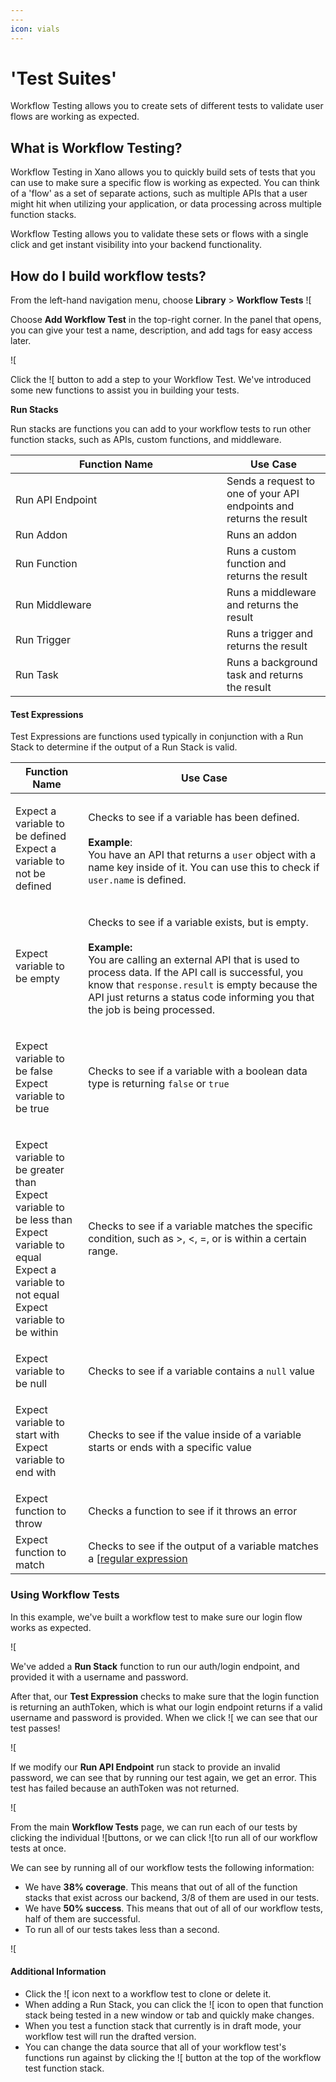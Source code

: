 ```yaml
---
---
icon: vials
---
```


# 'Test Suites'

Workflow Testing allows you to create sets of different tests to validate user flows are working as expected.

## What is Workflow Testing? <a href="#what-is-workflow-testing" id="what-is-workflow-testing"></a>

Workflow Testing in Xano allows you to quickly build sets of tests that you can use to make sure a specific flow is working as expected. You can think of a 'flow' as a set of separate actions, such as multiple APIs that a user might hit when utilizing your application, or data processing across multiple function stacks.

Workflow Testing allows you to validate these sets or flows with a single click and get instant visibility into your backend functionality.

## How do I build workflow tests? <a href="#how-do-i-build-workflow-tests" id="how-do-i-build-workflow-tests"></a>

From the left-hand navigation menu, choose **Library** > **Workflow Tests** ![[](https://docs.xano.com/~gitbook/image?url=https%3A%2F%2F3176331816-files.gitbook.io%2F%7E%2Ffiles%2Fv0%2Fb%2Fgitbook-x-prod.appspot.com%2Fo%2Fspaces%252F-M8Si5XvG2QHSLi9JcVY%252Fuploads%252FkzjkcirGezN3F7HXGLol%252FCleanShot%25202024-11-21%2520at%252010.05.53.png%3Falt%3Dmedia%26token%3D5d69d39c-4c57-441a-b566-1d0130d725fd\&width=300\&dpr=4\&quality=100\&sign=580bfc46\&sv=2)

Choose **Add Workflow Test** in the top-right corner. In the panel that opens, you can give your test a name, description, and add tags for easy access later.

![[](https://docs.xano.com/~gitbook/image?url=https%3A%2F%2F3176331816-files.gitbook.io%2F%7E%2Ffiles%2Fv0%2Fb%2Fgitbook-x-prod.appspot.com%2Fo%2Fspaces%252F-M8Si5XvG2QHSLi9JcVY%252Fuploads%252FxPg927bf3WIps6n3vIPg%252FCleanShot%25202024-11-21%2520at%252010.07.50.png%3Falt%3Dmedia%26token%3D6daccf37-93fc-4a4b-b28a-9619d706f913\&width=768\&dpr=4\&quality=100\&sign=60a96a50\&sv=2)

Click the ![[](https://docs.xano.com/~gitbook/image?url=https%3A%2F%2F3176331816-files.gitbook.io%2F%7E%2Ffiles%2Fv0%2Fb%2Fgitbook-x-prod.appspot.com%2Fo%2Fspaces%252F-M8Si5XvG2QHSLi9JcVY%252Fuploads%252FEi2Idvvw387q1XOc8gaV%252FCleanShot%25202024-11-21%2520at%252010.09.15.png%3Falt%3Dmedia%26token%3D159bde54-83f8-45be-97ba-1e8905c2f39d\&width=300\&dpr=4\&quality=100\&sign=5841edc4\&sv=2) button to add a step to your Workflow Test. We've introduced some new functions to assist you in building your tests.

**Run Stacks**

Run stacks are functions you can add to your workflow tests to run other function stacks, such as APIs, custom functions, and middleware.

<table><thead><tr><th width="322">Function Name</th><th>Use Case</th></tr></thead><tbody><tr><td>Run API Endpoint</td><td>Sends a request to one of your API endpoints and returns the result</td></tr><tr><td>Run Addon</td><td>Runs an addon</td></tr><tr><td>Run Function</td><td>Runs a custom function and returns the result</td></tr><tr><td>Run Middleware</td><td>Runs a middleware and returns the result</td></tr><tr><td>Run Trigger</td><td>Runs a trigger and returns the result</td></tr><tr><td>Run Task</td><td>Runs a background task and returns the result</td></tr></tbody></table>

#### Test Expressions

Test Expressions are functions used typically in conjunction with a Run Stack to determine if the output of a Run Stack is valid.

| Function Name                                                                                                                                                              | Use Case                                                                                                                                                                                                                                                                                                                                |
| -------------------------------------------------------------------------------------------------------------------------------------------------------------------------- | --------------------------------------------------------------------------------------------------------------------------------------------------------------------------------------------------------------------------------------------------------------------------------------------------------------------------------------- |
| <p>Expect a variable to be defined<br />Expect a variable to not be defined</p>                                                                                              | <p>Checks to see if a variable has been defined.<br /><br /><strong>Example</strong>:<br />You have an API that returns a <code>user</code> object with a name key inside of it. You can use this to check if <code>user.name</code> is defined.</p>                                                                                          |
| Expect variable to be empty                                                                                                                                                | <p>Checks to see if a variable exists, but is empty.<br /><br /><strong>Example:</strong><br />You are calling an external API that is used to process data. If the API call is successful, you know that <code>response.result</code> is empty because the API just returns a status code informing you that the job is being processed.</p> |
| <p>Expect variable to be false<br />Expect variable to be true</p>                                                                                                           | Checks to see if a variable with a boolean data type is returning `false` or `true`                                                                                                                                                                                                                                                     |
| <p>Expect variable to be greater than<br />Expect variable to be less than<br />Expect variable to equal<br />Expect a variable to not equal<br />Expect variable to be within</p> | Checks to see if a variable matches the specific condition, such as >, <, =, or is within a certain range.                                                                                                                                                                                                                              |
| Expect variable to be null                                                                                                                                                 | Checks to see if a variable contains a `null` value                                                                                                                                                                                                                                                                                     |
| <p>Expect variable to start with<br />Expect variable to end with</p>                                                                                                        | Checks to see if the value inside of a variable starts or ends with a specific value                                                                                                                                                                                                                                                    |
| Expect function to throw                                                                                                                                                   | Checks a function to see if it throws an error                                                                                                                                                                                                                                                                                          |
| Expect function to match                                                                                                                                                   | Checks to see if the output of a variable matches a [[regular expression](https://regexr.com/)                                                                                                                                                                                                                                           |

### Using Workflow Tests

In this example, we've built a workflow test to make sure our login flow works as expected.

![[](https://docs.xano.com/~gitbook/image?url=https%3A%2F%2F3176331816-files.gitbook.io%2F%7E%2Ffiles%2Fv0%2Fb%2Fgitbook-x-prod.appspot.com%2Fo%2Fspaces%252F-M8Si5XvG2QHSLi9JcVY%252Fuploads%252FAtO4icqQdr0Z99GPU2In%252FCleanShot%25202024-11-21%2520at%252011.35.34.png%3Falt%3Dmedia%26token%3D7193d39e-1eca-40ad-80f2-ecfea92eeff9\&width=768\&dpr=4\&quality=100\&sign=b093fc96\&sv=2)

We've added a **Run Stack** function to run our auth/login endpoint, and provided it with a username and password.

After that, our **Test Expression** checks to make sure that the login function is returning an authToken, which is what our login endpoint returns if a valid username and password is provided. When we click ![[](https://docs.xano.com/~gitbook/image?url=https%3A%2F%2F3176331816-files.gitbook.io%2F%7E%2Ffiles%2Fv0%2Fb%2Fgitbook-x-prod.appspot.com%2Fo%2Fspaces%252F-M8Si5XvG2QHSLi9JcVY%252Fuploads%252FCtCMyxNqw2XgZg1LKRdO%252FCleanShot%25202024-11-21%2520at%252011.37.53.png%3Falt%3Dmedia%26token%3D78efed5c-c645-4e6a-870f-519d4eef5b85\&width=300\&dpr=4\&quality=100\&sign=2d7160de\&sv=2) we can see that our test passes!

![[](https://docs.xano.com/~gitbook/image?url=https%3A%2F%2F3176331816-files.gitbook.io%2F%7E%2Ffiles%2Fv0%2Fb%2Fgitbook-x-prod.appspot.com%2Fo%2Fspaces%252F-M8Si5XvG2QHSLi9JcVY%252Fuploads%252Fyz3GKPAeNyWAVWVMidvR%252FCleanShot%25202024-11-21%2520at%252011.38.25.png%3Falt%3Dmedia%26token%3D2645622a-4717-41ff-b66b-0c2c61ea18f5\&width=768\&dpr=4\&quality=100\&sign=308cfa99\&sv=2)

If we modify our **Run API Endpoint** run stack to provide an invalid password, we can see that by running our test again, we get an error. This test has failed because an authToken was not returned.

![[](https://docs.xano.com/~gitbook/image?url=https%3A%2F%2F3176331816-files.gitbook.io%2F%7E%2Ffiles%2Fv0%2Fb%2Fgitbook-x-prod.appspot.com%2Fo%2Fspaces%252F-M8Si5XvG2QHSLi9JcVY%252Fuploads%252FuhcT7KZYYU34GEJXIrJe%252FCleanShot%25202024-11-21%2520at%252011.38.58.png%3Falt%3Dmedia%26token%3D91767e8c-dadc-4ac6-87b2-f409fd1d71d8\&width=768\&dpr=4\&quality=100\&sign=b38cbe33\&sv=2)

From the main **Workflow Tests** page, we can run each of our tests by clicking the individual ![[](https://docs.xano.com/~gitbook/image?url=https%3A%2F%2F3176331816-files.gitbook.io%2F%7E%2Ffiles%2Fv0%2Fb%2Fgitbook-x-prod.appspot.com%2Fo%2Fspaces%252F-M8Si5XvG2QHSLi9JcVY%252Fuploads%252FoUpmTJCuZWivL1Xef6vj%252FCleanShot%25202024-11-21%2520at%252011.40.15.png%3Falt%3Dmedia%26token%3Dd3a18f86-c6d7-40dd-b0be-41546795cfaa\&width=300\&dpr=4\&quality=100\&sign=22d347a9\&sv=2)buttons, or we can click ![[](https://docs.xano.com/~gitbook/image?url=https%3A%2F%2F3176331816-files.gitbook.io%2F%7E%2Ffiles%2Fv0%2Fb%2Fgitbook-x-prod.appspot.com%2Fo%2Fspaces%252F-M8Si5XvG2QHSLi9JcVY%252Fuploads%252F88Llfh1J3bxE448maCnq%252FCleanShot%25202024-11-21%2520at%252011.40.32.png%3Falt%3Dmedia%26token%3D53e80427-90bd-4724-8c8e-bc7e1bb47ed2\&width=300\&dpr=4\&quality=100\&sign=3982857a\&sv=2)to run all of our workflow tests at once.

We can see by running all of our workflow tests the following information:

* We have **38% coverage**. This means that out of all of the function stacks that exist across our backend, 3/8 of them are used in our tests.
* We have **50% success**. This means that out of all of our workflow tests, half of them are successful.
* To run all of our tests takes less than a second.

![[](https://docs.xano.com/~gitbook/image?url=https%3A%2F%2F3176331816-files.gitbook.io%2F%7E%2Ffiles%2Fv0%2Fb%2Fgitbook-x-prod.appspot.com%2Fo%2Fspaces%252F-M8Si5XvG2QHSLi9JcVY%252Fuploads%252Fy6lLVBkFiLNglKPZrHkW%252FCleanShot%25202024-11-21%2520at%252011.40.59.png%3Falt%3Dmedia%26token%3Df3d5413e-9178-4a52-9b63-797bc798146e\&width=768\&dpr=4\&quality=100\&sign=185e5bab\&sv=2)

#### Additional Information <a href="#additional-information" id="additional-information"></a>

* Click the ![[](https://docs.xano.com/~gitbook/image?url=https%3A%2F%2F3176331816-files.gitbook.io%2F%7E%2Ffiles%2Fv0%2Fb%2Fgitbook-x-prod.appspot.com%2Fo%2Fspaces%252F-M8Si5XvG2QHSLi9JcVY%252Fuploads%252FLPHsa11b8F2TzEe184rI%252FCleanShot%25202024-11-21%2520at%252011.42.45.png%3Falt%3Dmedia%26token%3Ddca4c485-4b65-4f1f-835a-82bf3ef64e85\&width=300\&dpr=4\&quality=100\&sign=7edfa678\&sv=2) icon next to a workflow test to clone or delete it.
* When adding a Run Stack, you can click the ![[](https://docs.xano.com/~gitbook/image?url=https%3A%2F%2F3176331816-files.gitbook.io%2F%7E%2Ffiles%2Fv0%2Fb%2Fgitbook-x-prod.appspot.com%2Fo%2Fspaces%252F-M8Si5XvG2QHSLi9JcVY%252Fuploads%252FLlcWXlYGhURhcWz07Mbc%252FCleanShot%25202024-11-21%2520at%252011.43.16.png%3Falt%3Dmedia%26token%3D17af8493-034e-43d0-8dc5-42820e33f8e1\&width=300\&dpr=4\&quality=100\&sign=fedad151\&sv=2) icon to open that function stack being tested in a new window or tab and quickly make changes.
* When you test a function stack that currently is in draft mode, your workflow test will run the drafted version.
* You can change the data source that all of your workflow test's functions run against by clicking the ![[](https://docs.xano.com/~gitbook/image?url=https%3A%2F%2F3176331816-files.gitbook.io%2F%7E%2Ffiles%2Fv0%2Fb%2Fgitbook-x-prod.appspot.com%2Fo%2Fspaces%252F-M8Si5XvG2QHSLi9JcVY%252Fuploads%252FNJ4vUPWG333vjoeSxdLp%252FCleanShot%25202024-11-21%2520at%252011.45.12.png%3Falt%3Dmedia%26token%3De0ad1fa9-ecb2-4877-83d6-b601e13b7335\&width=300\&dpr=4\&quality=100\&sign=f1fe621f\&sv=2) button at the top of the workflow test function stack.